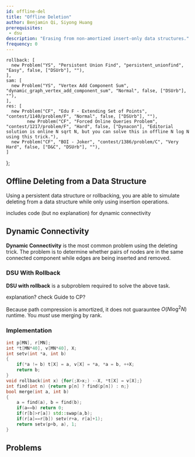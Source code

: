 ```yaml
---
id: offline-del
title: "Offline Deletion"
author: Benjamin Qi, Siyong Huang
prerequisites:
 - dsu
description: "Erasing from non-amortized insert-only data structures."
frequency: 0
---
```



    rollback: [
      new Problem("YS", "Persistent Union Find", "persistent_unionfind", "Easy", false, ["DSUrb"], ""),
    ],
    sam: [
      new Problem("YS", "Vertex Add Component Sum", "dynamic_graph_vertex_add_component_sum", "Normal", false, ["DSUrb"], ""),
    ],
    res: [
      new Problem("CF", "Edu F - Extending Set of Points", "contest/1140/problem/F", "Normal", false, ["DSUrb"], ""),
			new Problem("CF", "Forced Online Queries Problem", "contest/1217/problem/F", "Hard", false, ["Dynacon"], "Editorial solution is online N sqrt N, but you can solve this in offline N log N using this trick."),
      new Problem("CF", "BOI - Joker", "contest/1386/problem/C", "Very Hard", false, ["D&C", "DSUrb"], ""),
    ]
};

<!--    
ins: [
  new Problem("Old Gold", "Fencing the Herd", "534", "Hard", false, [], ""),
], 
-->

## Offline Deleting from a Data Structure

Using a persistent data structure or rollbacking, you are able to simulate deleting from a data structure while only using insertion operations.

<Resources>
  <Resource source="CP-Algorithms" title="Deleting from a data structure in O(T(n) log n)" url="https://cp-algorithms.com/data_structures/deleting_in_log_n.html" starred>includes code (but no explanation) for dynamic connectivity</Resource>
</Resources>

## Dynamic Connectivity

**Dynamic Connectivity** is the most common problem using the deleting trick. The problem is to determine whether pairs of nodes are in the same connected component while edges are being inserted and removed.

<Problems problems={problems.sam} />

### DSU With Rollback

**DSU with rollback** is a subproblem required to solve the above task.

<Problems problems={problems.rollback} />

<IncompleteSection>
  
explanation? check Guide to CP?

</IncompleteSection>

<Warning title="Watch Out!">

Because path compression is amortized, it does not guarauntee $O(N \log^2 N)$ runtime. You *must* use merging by rank.

</Warning>

### Implementation

<LanguageSection>

<CPPSection>

<!-- verified at https://codeforces.com/contest/1217/submission/62335472 -->

```cpp
int p[MN], r[MN];
int *t[MN*40], v[MN*40], X;
int setv(int *a, int b)
{
	if(*a != b) t[X] = a, v[X] = *a, *a = b, ++X;
	return b;
}
void rollback(int x) {for(;X>x;) --X, *t[X] = v[X];}
int find(int n) {return p[n] ? find(p[n]) : n;}
bool merge(int a, int b)
{
	a = find(a), b = find(b);
	if(a==b) return 0;
	if(r[b]>r[a]) std::swap(a,b);
	if(r[a]==r[b]) setv(r+a, r[a]+1);
	return setv(p+b, a), 1;
}
```

</CPPSection>

</LanguageSection>

## Problems

<Problems problems={problems.res} />

<!-- ## Dynamic Insertion

mention sqrt

(online Aho-Corasick)

<Problems problems={problems.ins} /> -->

